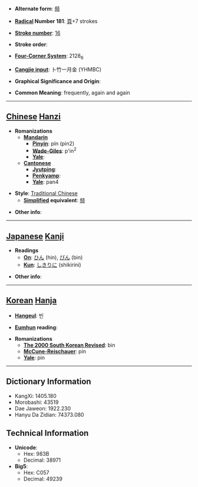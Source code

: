 * '''Alternate form''': [[频]]

* '''[[Wiktionary:Chinese radical index| Radical]] Number 181''': [[Wiktionary:Chinese radical index 頁|頁]]+7 strokes

* '''[[Wiktionary:Chinese total strokes index|Stroke number]]''': [[Wiktionary:Chinese total strokes index 16|16]]

* '''Stroke order''': 

* '''[[Wiktionary:Chinese four corner index|Four-Corner System]]''': 2128<sub>6</sub>

* '''[[Wiktionary:Chinese Cangjie index|Cangjie input]]''': 卜竹一月金 (YHMBC)

* '''Graphical Significance and Origin''': 

* '''Common Meaning''': frequently, again and again

----

== [[Chinese]] [[Hanzi]] ==

* '''Romanizations'''
** '''[[Mandarin]]'''
*** '''[[Pinyin]]''': pín (pin2)
*** '''[[Wade-Giles]]''': p'in<sup>2</sup>
*** '''[[Yale]]''': 
** '''[[Cantonese]]'''
*** '''[[Jyutping]]''':
*** '''[[Penkyamp]]''': 
*** '''[[Yale]]''': pan4

* '''Style''': [[Traditional Chinese]] 
** '''[[Simplified Chinese|Simplified]] equivalent''': [[频]]

* '''Other info''': 

----

== [[Japanese]] [[Kanji]] ==

* '''Readings'''
** '''[[On]]''': [[ひん]] (hin), [[びん]] (bin)
** '''[[Kun]]''': [[しきりに]] (shikirini)

* '''Other info''':  

----

== [[Korean]] [[Hanja]] ==

* '''[[Hangeul]]''': 빈

* '''[[Eumhun]] reading''': 

* '''Romanizations'''
** '''[[The 2000 South Korean Revised Romanization|The 2000 South Korean Revised]]''': bin
** '''[[McCune-Reischauer]]''': pin
** '''[[Yale]]''': pin

----

== Dictionary Information ==

* KangXi: 1405.180
* Morobashi: 43519
* Dae Jaweon: 1922.230
* Hanyu Da Zidian: 74373.080

== Technical Information ==

* '''Unicode''':
** Hex: 983B
** Decimal: 38971
* '''Big5''':
** Hex: C057
** Decimal: 49239